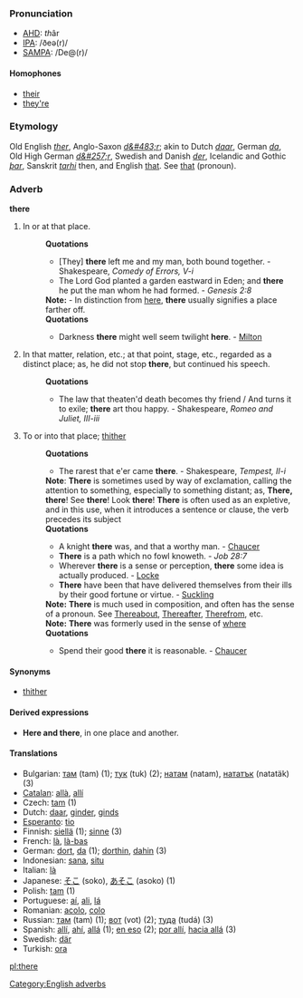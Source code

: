 ===Pronunciation===
*[[w:AHD|AHD]]: <i>th</i>âr
*[[w:IPA|IPA]]: /ðeə(r)/
*[[w:SAMPA|SAMPA]]: /De@(r)/

====Homophones====
*[[their]]
*[[they're]]

===Etymology===
Old English ''[[ther]]'', Anglo-Saxon ''[[d&#483;r]]''; akin to Dutch ''[[daar]]'', German ''[[da]]'', Old High German ''[[d&#257;r]]'', Swedish and Danish ''[[der]]'', Icelandic and Gothic ''[[þar]]'', Sanskrit ''[[tarhi]]'' then, and English [[that]]. See [[that]] (pronoun).

===Adverb===
'''there'''

#In or at that place. 
#:'''Quotations'''
#:*[They] '''there''' left me and my man, both bound together. - Shakespeare, ''Comedy of Errors, V-i''
#:*The Lord God planted a garden eastward in Eden; and '''there''' he put the man whom he had formed. - ''Genesis 2:8''
#:'''Note:''' - In distinction from [[here]], '''there''' usually signifies a place farther off. 
#:'''Quotations'''
#:*Darkness '''there''' might well seem twilight '''here'''. - [[Milton]]
#In that matter, relation, etc.; at that point, stage, etc., regarded as a distinct place; as, he did not stop '''there''', but continued his speech.
#:'''Quotations'''
#:*The law that theaten'd death becomes thy friend / And turns it to exile; '''there''' art thou happy. - Shakespeare, ''Romeo and Juliet, III-iii''
#To or into that place; [[thither]]
#:'''Quotations'''
#:*The rarest that e'er came '''there'''. - Shakespeare, ''Tempest, II-i''
#:'''Note''': '''There''' is sometimes used by way of exclamation, calling the attention to something, especially to something distant; as, '''There, there'''! See '''there'''! Look '''there'''! '''There''' is often used as an expletive, and in this use, when it introduces a sentence or clause, the verb precedes its subject
#:'''Quotations'''
#:*A knight '''there''' was, and that a worthy man. - [[Chaucer]]
#:*'''There''' is a path which no fowl knoweth. - ''Job 28:7''
#:*Wherever '''there''' is a sense or perception, '''there''' some idea is actually produced. - [[Locke]]
#:*'''There''' have been that have delivered themselves from their ills by their good fortune or virtue. - [[Suckling]]
#:'''Note:''' '''There''' is much used in composition, and often has the sense of a pronoun. See [[Thereabout]], [[Thereafter]], [[Therefrom]], etc.
#:'''Note:''' '''There''' was formerly used in the sense of [[where]]
#:'''Quotations'''
#:*Spend their good '''there''' it is reasonable. - [[Chaucer]]

====Synonyms====
*[[thither]]

====Derived expressions====
*'''Here and there''', in one place and another.

==== Translations ====
*Bulgarian: [[там]] (tam) (1); [[тук]] (tuk) (2); [[натам]] (natam), [[нататък]] (natatäk) (3)
*[[Catalan]]: [[allà]], [[allí]]
*Czech: [[tam]] (1)
*Dutch: [[daar]], [[ginder]], [[ginds]]
*[[Esperanto]]: [[tio]]
*Finnish: [[siellä]] (1); [[sinne]] (3)
*French: [[là]], [[là-bas]]
*German: [[dort]], [[da]] (1); [[dorthin]], [[dahin]] (3)
*Indonesian: [[sana]], [[situ]]
*Italian: [[là]]
*Japanese: [[そこ]] (soko), [[あそこ]] (asoko) (1)
*Polish: [[tam]] (1)
*Portuguese: [[aí]], [[ali]], [[lá]]
*Romanian: [[acolo]], [[colo]]
*Russian: [[там]] (tam) (1); [[вот]] (vot) (2); [[туда]] (tudá) (3)
*Spanish: [[allí]], [[ahí]], [[allá]] (1); [[en eso]] (2); [[por allí]], [[hacia allá]] (3)
*Swedish: [[där]]
*Turkish: [[ora]]

[[Category:English adverbs]]
[[pl:there]]